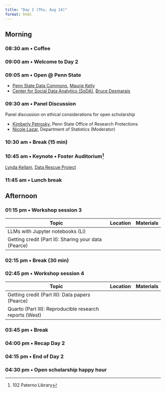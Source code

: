 ```yaml
---
title: "Day 2 (Thu, Aug 14)"
format: html
---
```


<!-- ::: {.callout-note} -->
<!-- ### Logistics -->

<!-- Parallel sessions for hands-on workshops. -->
<!-- ::: -->

<!-- ::: {.callout-important} -->
<!-- ### Themes -->
<!-- ::: -->

## Morning {- #day_2_am}

### 08:30 am • Coffee {-}

### 09:00 am • Welcome to Day 2 {-}

### 09:05 am • Open @ Penn State

- [Penn State Data Commons](https://www.datacommons.psu.edu), [Maurie Kelly](presenters.qmd#maurie-kelly)
- [Center for Social Data Analytics (SoDA)](https://soda.la.psu.edu), [Bruce Desmarais](people.qmd#bruce-desmarais)

### 09:30 am • Panel Discussion {- #day_2_plenary_1}

Panel discussion on ethical considerations for open scholarship 

- [Kimberly Petrosky](presenters.qmd#kimberly-petrosky), Penn State Office of Research Protections
- [Nicole Lazar](people.qmd#nicole-lazar), Department of Statistics (Moderator)

<!-- | [Data management: Policies](#howto_data_management_policies) | 102 Marriott Fdn Bldg | [Slides](pdf/2023_OpenScienceBootcamp-DataManagement.pdf) | -->
<!-- | [Responsible & robust research](#howto_responsible_research) | 115 Keller Bldg | [PDF Slides](pdf/Responsible and Robust Research_Open Science Bootcamp.pdf) | -->

### 10:30 am • Break (15 min) {-}

### 10:45 am • Keynote • Foster Auditorium^[102 Paterno Library] {- #day_2_plenary_2}

[Lynda Kellam](presenters.qmd#lynda-kellam), [Data Rescue Project](https://www.datarescueproject.org)

<!-- | Topic | Location | Materials | -->
<!-- |--------------|----------|-------| -->
<!-- | | | | -->

<!-- | [Reproducible workflows with R Markdown & Quarto](#howto_rmarkdown) | 102 Marriott Fdn Bldg |  [HTML Slides](https://penn-state-open-science.github.io/bootcamp-2023-rmarkdown-quarto/) | -->
<!-- | [Replication studies](#howto_replication) | 115 Keller Bldg | [PDF Slides](pdf/OpenScienceBootcamp2023_McManus.pdf) | -->
<!-- | [Preregistration](#howto_preregistration) | Library Marriott Fdn Bldg | [PDF Slides](pdf/PennState_Open_Sci_Boot_Pre_Reg_8_8_23.pdf) | -->

### 11:45 am • Lunch break {-}

## Afternoon {- #day_2_pm}

<!-- ::: {.callout-important}
### Theme

How to do open science: Workshops

::: -->

### 01:15 pm • Workshop session 3 {- #day_2_pm_session_3}

| Topic | Location | Materials |
|--------------|----------|-------|
| LLMs with Jupyter notebooks (Li) | | |
| Getting credit (Part II): Sharing your data (Pearce) | | |

<!-- | [Data management: Practicalities](#howto_data_management_practical) | 102 Marriott Fdn Bldg | [PDF slides](pdf/2023_OpenScienceBootcamp-DataManagement.pdf) | -->
<!-- | [Open science for early career researchers](#howto_early_career) | 115 Keller Bldg | [PDF Slides](pdf/open_sci_for_early_research_careers_2023.pdf) | -->

### 02:15 pm • Break (30 min) {-}

### 02:45 pm • Workshop session 4 {- #day_2_pm_session_4}

| Topic | Location | Materials |
|--------------|----------|-------|
| Getting credit (Part III): Data papers (Pearce) | | |
| Quarto (Part III): Reproducible research reports (West) | | | 

<!-- | [Intro to Jupyter notebooks](#howto_jupyter) | 115 Keller Bldg | [Notebook](html/jupyter.html) | -->
<!-- | [Data sharing](#howto_data_sharing) | 102 Marriott Fdn Bldg | [PDF slides](https://github.com/penn-state-open-science/bootcamp-2023-data-sharing/blob/7aef15bfc83886f488a5256cc76312cc6cf2002a/index.pdf) | -->

### 03:45 pm • Break {-}    

### 04:00 pm • Recap Day 2 {- #day_2_pm_recap}

### 04:15 pm • End of Day 2 {-}

### 04:30 pm • Open scholarship happy hour {- #day_2_happy_hour}
